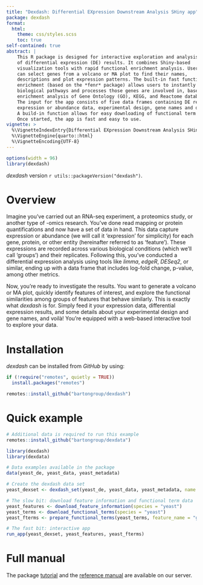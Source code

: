 ```yaml
---
title: "Dexdash: Differential EXpression Downstream Analysis SHiny app"
package: dexdash
format:
  html:
    theme: css/styles.scss
    toc: true
self-contained: true
abstract: |
    This R package is designed for interactive exploration and analysis
    of differential expression (DE) results. It combines Shiny-based
    visualization tools with rapid functional enrichment analysis. Users
    can select genes from a volcano or MA plot to find their names,
    descriptions and plot expression patterns. The built-in fast functional
    enrichment (based on the *fenr* package) allows users to instantly see which
    biological pathways and processes those genes are involved in, based on
    enrichment analysis of Gene Ontology (GO), KEGG, and Reactome databases.
    The input for the app consists of five data frames containing DE results,
    expression or abundance data, experimental design, gene names and descriptions.
    A build-in function allows for easy downloading of functional term data.
    Once started, the app is fast and easy to use.
vignette: >
  %\VignetteIndexEntry{Differential EXpression Downstream Analysis SHiny app}
  %\VignetteEngine{quarto::html}
  %\VignetteEncoding{UTF-8}
---
```


```r
options(width = 96)
library(dexdash)
```


*dexdash* version `r utils::packageVersion("dexdash")`.


# Overview

Imagine you've carried out an RNA-seq experiment, a proteomics study, or another type of -omics research. You've done read mapping or protein quantifications and now have a set of data in hand. This data capture expression or abundance (we will call it 'expression' for simplicity) for each gene, protein, or other entity (hereinafter referred to as 'feature'). These expressions are recorded across various biological conditions (which we'll call 'groups') and their replicates. Following this, you've conducted a differential expression analysis using tools like *limma*, *edgeR*, *DESeq2*, or similar, ending up with a data frame that includes log-fold change, p-value, among other metrics.

Now, you're ready to investigate the results. You want to generate a volcano or MA plot, quickly identify features of interest, and explore the functional similarities among groups of features that behave similarly. This is exactly what *dexdash* is for. Simply feed it your expression data, differential expression results, and some details about your experimental design and gene names, and voilà! You're equipped with a web-based interactive tool to explore your data.


# Installation

*dexdash* can be installed from *GitHub* by using:

```r
if (!require("remotes", quietly = TRUE))
  install.packages("remotes")

remotes::install_github("bartongroup/dexdash")
```

# Quick example

```r
# Additional data is required to run this example
remotes::install_github("bartongroup/dexdata")

library(dexdash)
library(dexdata)

# Data examples available in the package
data(yeast_de, yeast_data, yeast_metadata)

# Create the dexdash data set
yeast_dexset <- dexdash_set(yeast_de, yeast_data, yeast_metadata, name = "Yeast")

# The slow bit: download feature information and functional term data
yeast_features <- download_feature_information(species = "yeast")
yeast_terms <- download_functional_terms(species = "yeast")
yeast_fterms <- prepare_functional_terms(yeast_terms, feature_name = "gene_id")

# The fast bit: interactive app
run_app(yeast_dexset, yeast_features, yeast_fterms)
```

# Full manual

The package [tutorial](https://www.compbio.dundee.ac.uk/user/mgierlinski/dexdash/dexdash.html) and the [reference manual](https://www.compbio.dundee.ac.uk/user/mgierlinski/dexdash/dexdash.pdf) are available on our server.
